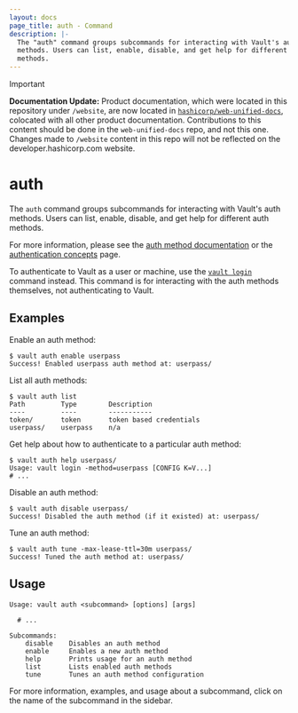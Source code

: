 ```yaml
---
layout: docs
page_title: auth - Command
description: |-
  The "auth" command groups subcommands for interacting with Vault's auth
  methods. Users can list, enable, disable, and get help for different auth
  methods.
---
```


> [!IMPORTANT]  
> **Documentation Update:** Product documentation, which were located in this repository under `/website`, are now located in [`hashicorp/web-unified-docs`](https://github.com/hashicorp/web-unified-docs), colocated with all other product documentation. Contributions to this content should be done in the `web-unified-docs` repo, and not this one. Changes made to `/website` content in this repo will not be reflected on the developer.hashicorp.com website.

# auth

The `auth` command groups subcommands for interacting with Vault's auth methods.
Users can list, enable, disable, and get help for different auth methods.

For more information, please see the [auth method
documentation](/vault/docs/auth) or the [authentication
concepts](/vault/docs/concepts/auth) page.

To authenticate to Vault as a user or machine, use the [`vault login`](/vault/docs/commands/login) command instead. This command is for
interacting with the auth methods themselves, not authenticating to Vault.

## Examples

Enable an auth method:

```shell-session
$ vault auth enable userpass
Success! Enabled userpass auth method at: userpass/
```

List all auth methods:

```shell-session
$ vault auth list
Path         Type        Description
----         ----        -----------
token/       token       token based credentials
userpass/    userpass    n/a
```

Get help about how to authenticate to a particular auth method:

```shell-session
$ vault auth help userpass/
Usage: vault login -method=userpass [CONFIG K=V...]
# ...
```

Disable an auth method:

```shell-session
$ vault auth disable userpass/
Success! Disabled the auth method (if it existed) at: userpass/
```

Tune an auth method:

```shell-session
$ vault auth tune -max-lease-ttl=30m userpass/
Success! Tuned the auth method at: userpass/
```

## Usage

```text
Usage: vault auth <subcommand> [options] [args]

  # ...

Subcommands:
    disable    Disables an auth method
    enable     Enables a new auth method
    help       Prints usage for an auth method
    list       Lists enabled auth methods
    tune       Tunes an auth method configuration
```

For more information, examples, and usage about a subcommand, click on the name
of the subcommand in the sidebar.
